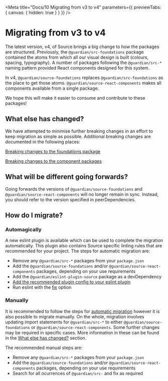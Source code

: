 
<Meta
	title="Docs/10 Migrating from v3 to v4"
	parameters={{ previewTabs: { canvas: { hidden: true } } }}
/>

# Migrating from v3 to v4

The latest version, v4, of Source brings a big change to how the packages are structured. Previously, the `@guardian/src-foundations` package contained the atoms from which all our visual design is built (colours, spacing, typography). A number of packages following the `@guardian/src-*` naming pattern provided React components designed for this system.

In v4, `@guardian/source-foundations` replaces `@guardian/src-foundations` as the place to get those atoms. `@guardian/source-react-components` makes all components available from a single package.

We hope this will make it easier to consume and contribute to these packages!

## What else has changed?

We have attempted to minimise further breaking changes in an effort to keep migration as simple as possible. Additional breaking changes are documented in the following places:

[Breaking changes to the foundations package](https://github.com/guardian/source/blob/main/packages/%40guardian/source-foundations/migration-breaking-changes.md)

[Breaking changes to the component packages](https://github.com/guardian/source/blob/main/packages/%40guardian/source-react-components/migration-breaking-changes.md)

## What will be different going forwards?

Going forwards the versions of `@guardian/source-foundations` and `@guardian/source-react-components` will no longer remain in sync. Instead, you should refer to the version specified in peerDependencies.

## How do I migrate?

### Automagically

A new eslint plugin is available which can be used to complete the migration automatically. This plugin also contains Source specific linting rules that are recommended for your project. The steps for automatic migration are:

-   Remove any `@guardian/src-*` packages from your `package.json`
-   Add the `@guardian/source-foundations` and/or `@guardian/source-react-components` packages, depending on your use requirements
-   Add the `@guardian/eslint-plugin-source` package as a devDependency
-   [Add the recommended plugin config to your eslint plugin](https://github.com/guardian/source/tree/main/packages/%40guardian/eslint-plugin-source#usage)
-   Run eslint with the [fix](https://eslint.org/docs/user-guide/command-line-interface#fixing-problems) option

### Manually

It is recommended to follow the steps for [automatic migration](#automagically) however it is also possible to migrate manually. On the whole, migration involves updating import statements for `@guardian/src-*` to either `@guardian/source-foundations` or `@guardian/source-react-components`. Some further changes may be required in specific cases. More information in these can be found in the [What else has changed?](#what-else-has-changed) section.

The recommended manual steps are:

-   Remove any `@guardian/src-*` packages from your `package.json`
-   Add the `@guardian/source-foundations` and/or `@guardian/source-react-components` packages, depending on your use requirements
-   Search for all ocurrences of `@guardian/src-` and fix as required
